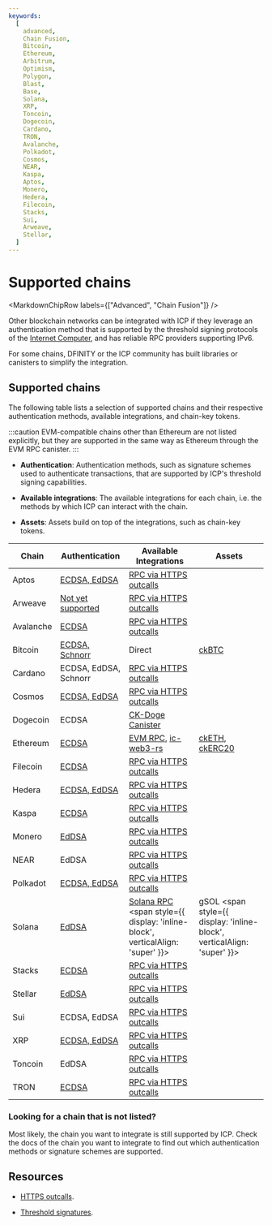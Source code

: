 ```yaml
---
keywords:
  [
    advanced,
    Chain Fusion,
    Bitcoin,
    Ethereum,
    Arbitrum,
    Optimism,
    Polygon,
    Blast,
    Base,
    Solana,
    XRP,
    Toncoin,
    Dogecoin,
    Cardano,
    TRON,
    Avalanche,
    Polkadot,
    Cosmos,
    NEAR,
    Kaspa,
    Aptos,
    Monero,
    Hedera,
    Filecoin,
    Stacks,
    Sui,
    Arweave,
    Stellar,
  ]
---
```



# Supported chains

<MarkdownChipRow labels={["Advanced", "Chain Fusion"]} />



Other blockchain networks can be integrated with ICP if they leverage an
authentication method that is supported by the threshold signing protocols of
the [Internet Computer](https://learn.internetcomputer.org/hc/en-us/articles/33152818663444-What-is-ICP), and has reliable RPC providers supporting IPv6.

For some chains, DFINITY or the ICP community has built libraries or canisters
to simplify the integration.

## Supported chains

The following table lists a selection of supported chains and their respective
authentication methods, available integrations, and chain-key tokens.

:::caution EVM-compatible chains other than Ethereum are not listed explicitly,
but they are supported in the same way as Ethereum through the EVM RPC canister.
:::

- **Authentication**: Authentication methods, such as signature schemes used to
  authenticate transactions, that are supported by ICP's threshold signing
  capabilities.

- **Available integrations**: The available integrations for each chain, i.e.
  the methods by which ICP can interact with the chain.

- **Assets**: Assets build on top of the integrations, such as chain-key tokens.

| Chain     | Authentication                                                         | Available Integrations                                                                                                                         | Assets                                                                                                                                          |
| --------- | ---------------------------------------------------------------------- | ---------------------------------------------------------------------------------------------------------------------------------------------- | ----------------------------------------------------------------------------------------------------------------------------------------------- |
| Aptos     | [ECDSA, EdDSA](https://aptos.dev/en/network/blockchain/accounts) | [RPC via HTTPS outcalls](/docs/building-apps/network-features/using-http/https-outcalls/overview) |    |
| Arweave   | [Not yet supported](https://github.com/ArweaveTeam/arweave/issues/486) | [RPC via HTTPS outcalls](/docs/building-apps/network-features/using-http/https-outcalls/overview) |    |
| Avalanche | [ECDSA](https://docs.avax.network/reference/standards/cryptographic-primitives) | [RPC via HTTPS outcalls](/docs/building-apps/network-features/using-http/https-outcalls/overview) |   |
| Bitcoin   | [ECDSA, Schnorr](/docs/building-apps/chain-fusion/bitcoin/using-btc/generate-addresses) | Direct | [ckBTC](/docs/defi/chain-key-tokens/ckbtc/overview)  |    |
| Cardano   | ECDSA, EdDSA, Schnorr | [RPC via HTTPS outcalls](/docs/building-apps/network-features/using-http/https-outcalls/overview) |     |
| Cosmos    | [ECDSA, EdDSA](https://docs.cosmos.network/v0.50/learn/beginner/accounts) | [RPC via HTTPS outcalls](/docs/building-apps/network-features/using-http/https-outcalls/overview)  |     |
| Dogecoin  | ECDSA  | [CK-Doge Canister](https://github.com/ldclabs/ck-doge) |   |
| Ethereum  | [ECDSA](/docs/building-apps/chain-fusion/ethereum/using-eth/generating-addresses) | [EVM RPC](/docs/building-apps/chain-fusion/ethereum/evm-rpc/overview.mdx), [ic-web3-rs](https://github.com/horizonx-tech/ic-web3-rs) | [ckETH](/docs/defi/chain-key-tokens/cketh/overview), [ckERC20](/docs/defi/chain-key-tokens/ckerc20/overview)  |
| Filecoin  | [ECDSA](https://spec.filecoin.io/algorithms/crypto/signatures/)| [RPC via HTTPS outcalls](/docs/building-apps/network-features/using-http/https-outcalls/overview) |     |
| Hedera    | [ECDSA, EdDSA](https://docs.hedera.com/hedera/core-concepts/keys-and-signatures)| [RPC via HTTPS outcalls](/docs/building-apps/network-features/using-http/https-outcalls/overview) |      |
| Kaspa     | [ECDSA](https://github.com/kaspanet/go-secp256k1/blob/master/ecdsa_privkey.go) | [RPC via HTTPS outcalls](/docs/building-apps/network-features/using-http/https-outcalls/overview) |     |
| Monero    | [EdDSA](https://getmonero.dev/cryptography/asymmetric/edwards25519.html) | [RPC via HTTPS outcalls](/docs/building-apps/network-features/using-http/https-outcalls/overview) |      |
| NEAR      | EdDSA | [RPC via HTTPS outcalls](/docs/building-apps/network-features/using-http/https-outcalls/overview) |      |
| Polkadot  | [ECDSA, EdDSA](https://wiki.polkadot.network/docs/learn-cryptography) | [RPC via HTTPS outcalls](/docs/building-apps/network-features/using-http/https-outcalls/overview) |     |
| Solana    | [EdDSA](https://solana.com/docs/core/accounts#account)  | [Solana RPC](https://github.com/mfactory-lab/ic-solana) <span style={{ display: 'inline-block', verticalAlign: 'super' }}><AlphaChip /></span> | gSOL <span style={{ display: 'inline-block', verticalAlign: 'super' }}><BetaChip /></span> |
| Stacks    | [ECDSA](https://github.com/stacks-network/keylib-py)| [RPC via HTTPS outcalls](/docs/building-apps/network-features/using-http/https-outcalls/overview) |      |
| Stellar   | [EdDSA](https://developers.stellar.org/docs/smart-contracts/smart-wallets#secp256r1) | [RPC via HTTPS outcalls](/docs/building-apps/network-features/using-http/https-outcalls/overview) |     |
| Sui       | ECDSA, EdDSA | [RPC via HTTPS outcalls](/docs/building-apps/network-features/using-http/https-outcalls/overview) |     |
| XRP       | [ECDSA, EdDSA](https://xrpl.org/docs/concepts/accounts/cryptographic-keys/#signing-algorithms) | [RPC via HTTPS outcalls](/docs/building-apps/network-features/using-http/https-outcalls/overview) |    |
| Toncoin   | EdDSA  | [RPC via HTTPS outcalls](/docs/building-apps/network-features/using-http/https-outcalls/overview) |       |
| TRON      | [ECDSA](https://github.com/tronprotocol/tips/issues/120)  | [RPC via HTTPS outcalls](/docs/building-apps/network-features/using-http/https-outcalls/overview)  |      |


### Looking for a chain that is not listed?

Most likely, the chain you want to integrate is still supported by ICP. Check
the docs of the chain you want to integrate to find out which authentication
methods or signature schemes are supported.

## Resources

- [HTTPS outcalls](/docs/building-apps/network-features/using-http/https-outcalls/overview).

- [Threshold signatures](/docs/references/t-sigs-how-it-works).
